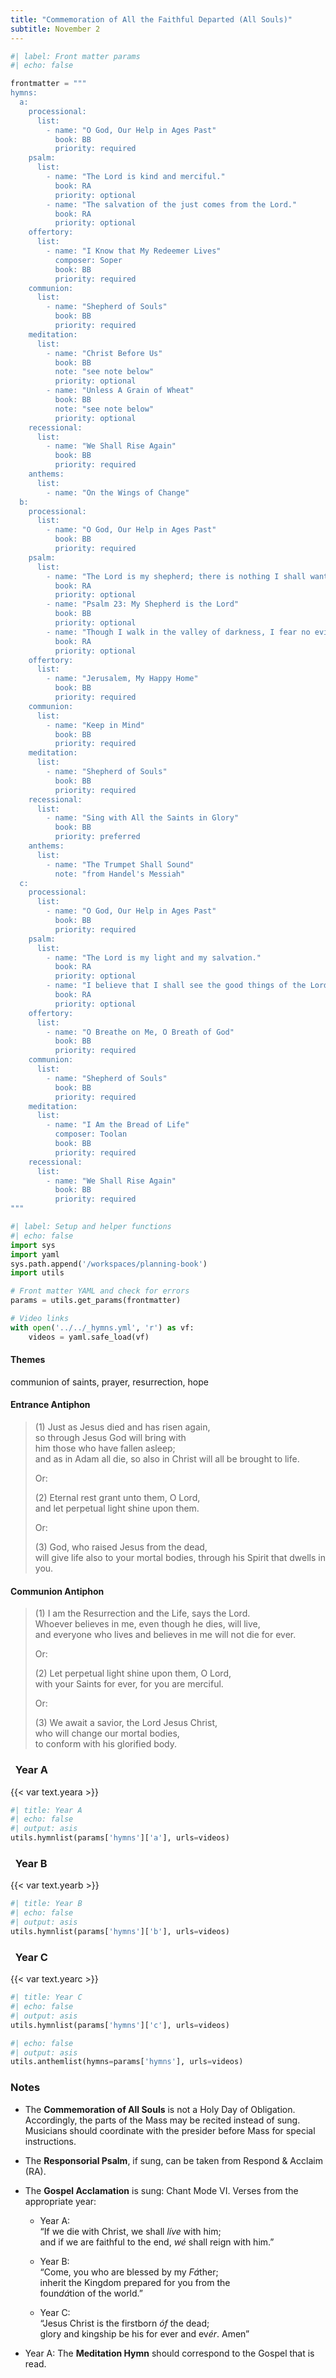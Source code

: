 ```yaml
---
title: "Commemoration of All the Faithful Departed (All Souls)"
subtitle: November 2
---
```


```python
#| label: Front matter params
#| echo: false

frontmatter = """
hymns:
  a:
    processional:
      list:
        - name: "O God, Our Help in Ages Past"
          book: BB
          priority: required
    psalm:
      list:
        - name: "The Lord is kind and merciful."
          book: RA
          priority: optional
        - name: "The salvation of the just comes from the Lord."
          book: RA
          priority: optional
    offertory:
      list:
        - name: "I Know that My Redeemer Lives"
          composer: Soper
          book: BB
          priority: required
    communion:
      list:
        - name: "Shepherd of Souls"
          book: BB
          priority: required
    meditation:
      list:
        - name: "Christ Before Us"
          book: BB
          note: "see note below"
          priority: optional
        - name: "Unless A Grain of Wheat"
          book: BB
          note: "see note below"
          priority: optional
    recessional:
      list:
        - name: "We Shall Rise Again"
          book: BB
          priority: required
    anthems:
      list:
        - name: "On the Wings of Change"
  b:
    processional:
      list:
        - name: "O God, Our Help in Ages Past"
          book: BB
          priority: required
    psalm:
      list:
        - name: "The Lord is my shepherd; there is nothing I shall want."
          book: RA
          priority: optional
        - name: "Psalm 23: My Shepherd is the Lord"
          book: BB
          priority: optional
        - name: "Though I walk in the valley of darkness, I fear no evil, for you are with me."
          book: RA
          priority: optional
    offertory:
      list:
        - name: "Jerusalem, My Happy Home"
          book: BB
          priority: required
    communion:
      list:
        - name: "Keep in Mind"
          book: BB
          priority: required
    meditation:
      list:
        - name: "Shepherd of Souls"
          book: BB
          priority: required
    recessional:
      list:
        - name: "Sing with All the Saints in Glory"
          book: BB
          priority: preferred
    anthems:
      list:
        - name: "The Trumpet Shall Sound"
          note: "from Handel's Messiah"
  c:
    processional:
      list:
        - name: "O God, Our Help in Ages Past"
          book: BB
          priority: required
    psalm:
      list:
        - name: "The Lord is my light and my salvation."
          book: RA
          priority: optional
        - name: "I believe that I shall see the good things of the Lord in the land of the living."
          book: RA
          priority: optional
    offertory:
      list:
        - name: "O Breathe on Me, O Breath of God"
          book: BB
          priority: required
    communion:
      list:
        - name: "Shepherd of Souls"
          book: BB
          priority: required
    meditation:
      list:
        - name: "I Am the Bread of Life"
          composer: Toolan
          book: BB
          priority: required
    recessional:
      list:
        - name: "We Shall Rise Again"
          book: BB
          priority: required
"""
```

```python
#| label: Setup and helper functions
#| echo: false
import sys
import yaml
sys.path.append('/workspaces/planning-book')
import utils

# Front matter YAML and check for errors
params = utils.get_params(frontmatter)

# Video links
with open('../../_hymns.yml', 'r') as vf:
    videos = yaml.safe_load(vf)
```

:::  {.red}
#### **Themes**
:::

communion of saints, prayer, resurrection, hope

:::  {.red}
#### **Entrance Antiphon**
:::

> [(1)]{.red} Just as Jesus died and has risen again,  
> so through Jesus God will bring with  
> him those who have fallen asleep;  
> and as in Adam all die, so also in Christ will all be brought to life.  
>  
> [Or:]{.red}  
> 
> [(2)]{.red} Eternal rest grant unto them, O Lord,  
> and let perpetual light shine upon them.  
>  
> [Or:]{.red}  
> 
> [(3)]{.red} God, who raised Jesus from the dead,  
> will give life also to your mortal bodies, through his Spirit that dwells in you.  

:::  {.red}
#### **Communion Antiphon**
:::

> [(1)]{.red} I am the Resurrection and the Life, says the Lord.  
> Whoever believes in me, even though he dies, will live,  
> and everyone who lives and believes in me will not die for ever.  
>  
> [Or:]{.red}  
> 
> [(2)]{.red} Let perpetual light shine upon them, O Lord,  
> with your Saints for ever, for you are merciful.  
>  
> [Or:]{.red}  
> 
> [(3)]{.red} We await a savior, the Lord Jesus Christ,  
> who will change our mortal bodies,  
> to conform with his glorified body.

::: {.titlered}
### &nbsp; Year A
:::
{{< var text.yeara >}}

```python
#| title: Year A
#| echo: false
#| output: asis
utils.hymnlist(params['hymns']['a'], urls=videos)
```

::: {.titlered}
### &nbsp; Year B
:::
{{< var text.yearb >}}

```python
#| title: Year B
#| echo: false
#| output: asis
utils.hymnlist(params['hymns']['b'], urls=videos)
```

::: {.titlered}
### &nbsp; Year C
:::
{{< var text.yearc >}}

```python
#| title: Year C
#| echo: false
#| output: asis
utils.hymnlist(params['hymns']['c'], urls=videos)
```


```python
#| echo: false
#| output: asis
utils.anthemlist(hymns=params['hymns'], urls=videos)
```

::: {.red}
### Notes
:::

* The **Commemoration of All Souls** is not a Holy Day of Obligation.
Accordingly, the parts of the Mass may be recited instead of sung.
Musicians should coordinate with the presider before Mass for special
instructions.
* The **Responsorial Psalm**, if sung, can be taken from Respond &
Acclaim (RA).
* The **Gospel Acclamation** is sung: Chant Mode VI. Verses from the
appropriate year:

  - [Year A:]{.red}  
    “If we die with Christ, we shall *líve* with him;  
     and if we are faithful to the end, *wé* shall reign with him.”
  
  - [Year B:]{.red}  
    “Come, you who are blessed by my *Fá*ther;  
    inherit the Kingdom prepared for you from the  
    foun*dá*tion of the world.”

  - [Year C:]{.red}  
    “Jesus Christ is the firstborn *óf* the dead;  
     glory and kingship be his for ever and ev*ér*. Amen"

* [Year A:]{.red} The **Meditation Hymn** should correspond to the Gospel that is read.